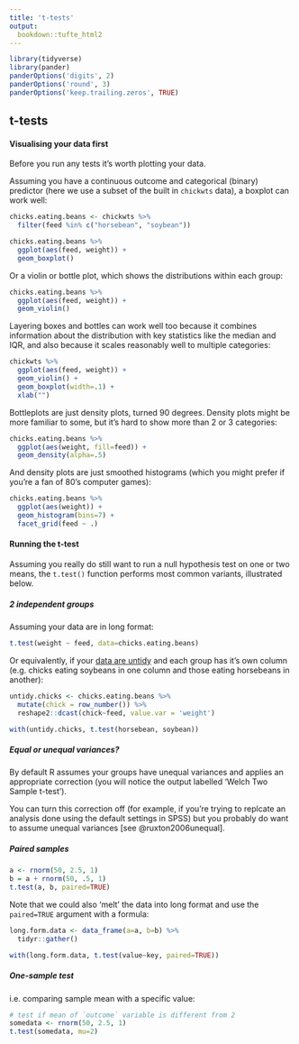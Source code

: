```yaml
---
title: 't-tests'
output:
  bookdown::tufte_html2
---
```


```r
library(tidyverse)
library(pander)
panderOptions('digits', 2)
panderOptions('round', 3)
panderOptions('keep.trailing.zeros', TRUE)
```



## t-tests {- #t-tests}


#### Visualising your data first {-}

Before you run any tests it's worth plotting your data. 

Assuming you have a continuous outcome and categorical (binary) predictor (here we use a subset of the built in `chickwts` data), a boxplot can work well:

```r
chicks.eating.beans <- chickwts %>% 
  filter(feed %in% c("horsebean", "soybean"))

chicks.eating.beans %>% 
  ggplot(aes(feed, weight)) +
  geom_boxplot()
```

Or a violin or bottle plot, which shows the distributions within each group:

```r
chicks.eating.beans %>% 
  ggplot(aes(feed, weight)) +
  geom_violin()
```


Layering boxes and bottles can work well too because it combines information about the distribution with key statistics like the median and IQR, and also because it scales reasonably well to multiple categories:


```r
chickwts %>% 
  ggplot(aes(feed, weight)) +
  geom_violin() +
  geom_boxplot(width=.1) + 
  xlab("")
```


Bottleplots are just density plots, turned 90 degrees. Density plots might be more familiar to some, but it's hard to show more than 2 or 3 categories:

```r
chicks.eating.beans %>% 
  ggplot(aes(weight, fill=feed)) +
  geom_density(alpha=.5)
```



And density plots are just smoothed histograms (which you might prefer if you're a fan of 80's computer games):

```r
chicks.eating.beans %>% 
  ggplot(aes(weight)) +
  geom_histogram(bins=7) + 
  facet_grid(feed ~ .)
```



#### Running the t-test {-}

Assuming you really do still want to run a null hypothesis test on one or two means, the `t.test()` function performs most common variants, illustrated below.




##### 2 independent groups

Assuming  your data are in long format:

```r
t.test(weight ~ feed, data=chicks.eating.beans)
```


Or equivalently, if your [data are untidy](#tidying-data) and each group has it's own column (e.g. chicks eating soybeans in one column and those eating horsebeans in another):

```r
untidy.chicks <- chicks.eating.beans %>% 
  mutate(chick = row_number()) %>% 
  reshape2::dcast(chick~feed, value.var = 'weight')
```

```r
with(untidy.chicks, t.test(horsebean, soybean))
```


##### Equal or unequal variances? {#equal-variances .admonition}

By default R assumes your groups have unequal variances and applies an appropriate correction (you will notice the output labelled 'Welch Two Sample t-test'). 

You can turn this correction off (for example, if you're trying to replcate an analysis done using the default settings in SPSS) but you probably do want to assume unequal variances [see @ruxton2006unequal].




##### Paired samples

```r
a <- rnorm(50, 2.5, 1)
b = a + rnorm(50, .5, 1)
t.test(a, b, paired=TRUE)
```


Note that we could also 'melt' the data into long  format and use the `paired=TRUE` argument with a formula:

```r
long.form.data <- data_frame(a=a, b=b) %>% 
  tidyr::gather()

with(long.form.data, t.test(value~key, paired=TRUE))
```



##### One-sample test 

i.e. comparing sample mean with a specific value:

```r
# test if mean of `outcome` variable is different from 2
somedata <- rnorm(50, 2.5, 1)
t.test(somedata, mu=2)
```

